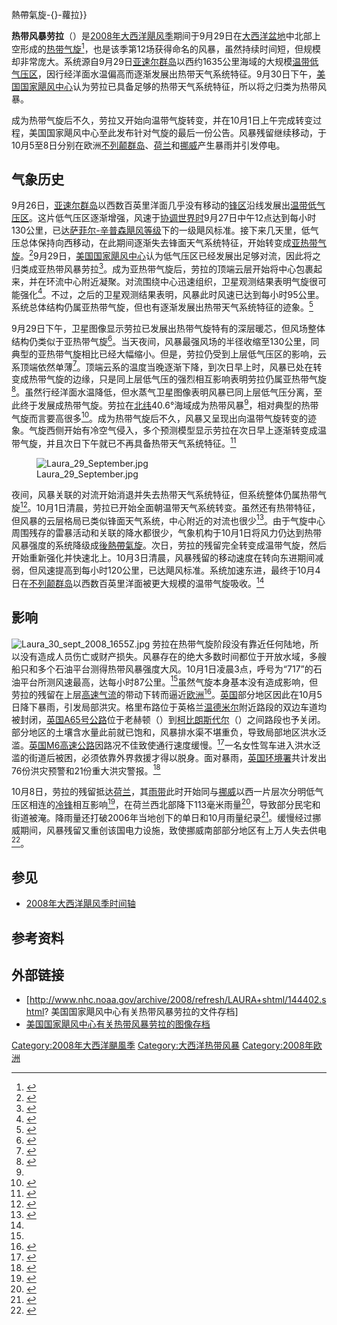 {{About|2008年的飓风蘿拉|其他名為蘿拉的熱帶氣旋|熱帶氣旋蘿拉{{!}}熱帶氣旋-{}-蘿拉}}
{{Infobox Hurricane
| Name=热带风暴劳拉<br />{{lang|en|Tropical Storm Laura}}
| Type=热带风暴
| Year=2008
| Basin=Atl
| Image location=Tropical Storm Laura 2008-09-30.jpg
| Image name=9月30日热带风暴劳拉的卫星图像
| Formed=2008年9月29日
| Dissipated=2008年10月4日
| Extratropical=2008年10月1日
| 1-min winds=50
| Pressure=994
| Damages=最小
| Fatalities=无
| Areas=[[亚速尔群岛|亚速尔群岛]]、[[加拿大大西洋省份|加拿大大西洋省份]]、[[格陵兰|格陵兰]]、[[欧洲|欧洲]]
| Hurricane season=[[2008年大西洋飓风季|2008年大西洋飓风季]]
}}

'''热带风暴劳拉'''（{{lang-en|Tropical Storm Laura}}）是[[2008年大西洋飓风季|2008年大西洋飓风季]]期间于9月29日在[[大西洋|大西洋盆地]]中北部上空形成的[[热带气旋|热带气旋]]<ref>{{Cite web | editor = 张慧媛 | url = http://www.weather.com.cn/static/html/article/20081203/19160_2.shtml | title = 2008大西洋飓风季大盘点 | work = 中国天气网 | accessdate = 2016-04-30 | date = 2008-12-03 | publisher = 中国气象局公共气象服务中心 | archive-url = https://web.archive.org/web/20160602223337/http://www.weather.com.cn/static/html/article/20081203/19160_2.shtml | archive-date = 2016-06-02 | dead-url = yes }}</ref>，也是该季第12场获得命名的风暴，虽然持续时间短，但规模却非常庞大。系统源自9月29日[[亚速尔群岛|亚速尔群岛]]以西约1635公里海域的大规模[[温带气旋|温带]][[低气压|低气压区]]，因行经洋面水温偏高而逐渐发展出热带天气系统特征。9月30日下午，[[国家飓风中心|美国国家飓风中心]]认为劳拉已具备足够的热带天气系统特征，所以将之归类为热带风暴。

成为热带气旋后不久，劳拉又开始向温带气旋转变，并在10月1日上午完成转变过程，美国国家飓风中心至此发布针对气旋的最后一份公告。风暴残留继续移动，于10月5至8日分别在欧洲[[不列颠群岛|不列颠群岛]]、[[荷兰|荷兰]]和[[挪威|挪威]]产生暴雨并引发停电。

== 气象历史 ==
{{storm path|Laura 2008 track.png}}
9月26日，[[亚速尔群岛|亚速尔群岛]]以西数百英里洋面几乎没有移动的[[锋_(气象)|锋区]]沿线发展出[[温带气旋|温带]][[低气压|低气压区]]。这片低气压区逐渐增强，风速于[[协调世界时|协调世界时]]9月27日中午12点达到每小时130公里，已达[[萨菲尔-辛普森飓风等级|萨菲尔-辛普森飓风等级]]下的一级飓风标准。接下来几天里，低气压总体保持向西移动，在此期间逐渐失去锋面天气系统特征，开始转变成[[亚热带气旋|亚热带气旋]]。<ref name="TCR">{{cite report | author = Richard J. Pasch | date = 2009-02-04 | archiveurl = https://web.archive.org/web/20151002011328/http://www.nhc.noaa.gov/data/tcr/AL122008_Laura.pdf | deadurl = no | accessdate = 2016-04-29 | title = Tropical Storm Laura Tropical Cyclone Report | archivedate = 2015-10-02 | url = http://www.nhc.noaa.gov/data/tcr/AL122008_Laura.pdf | publisher = [[国家飓风中心|National Hurricane Center]] | format = PDF }}</ref>9月29日，[[国家飓风中心|美国国家飓风中心]]认为低气压区已经发展出足够对流，因此将之归类成亚热带风暴劳拉<ref>{{cite report | author = Stacy Stewart | title = Subtropical Storm Laura Public Advisory One | year = 2008 | publisher = [[美国国家海洋和大气管理局|National Oceanic and Atmospheric Administration]] | work = National Hurricane Center | accessdate = 2016-04-29 | url = http://www.nhc.noaa.gov/archive/2008/al12/al122008.public.001.shtml? | archiveurl = https://web.archive.org/web/20160303184906/http://www.nhc.noaa.gov/archive/2008/al12/al122008.public.001.shtml | location = [[迈阿密|Miami]], [[佛罗里达州|FL]] | archivedate = 2016-03-03 | date =  | dead-url = no }}</ref>。成为亚热带气旋后，劳拉的顶端云层开始将中心包裹起来，并在环流中心附近凝聚。对流围绕中心迅速组织，卫星观测结果表明气旋很可能强化<ref>{{cite report | author = Stacy Stewart | title = Subtropical Storm Laura Discussion One | date = 2008-09-29 | publisher = National Oceanic and Atmospheric Administration | work = National Hurricane Center | archiveurl = https://web.archive.org/web/20160305013128/http://www.nhc.noaa.gov/archive/2008/al12/al122008.discus.001.shtml | deadurl = no | url = http://www.nhc.noaa.gov/archive/2008/al12/al122008.discus.001.shtml? | location = Miami, FL | accessdate = 2016-04-29 | archivedate = 2016-03-05 }}</ref>。不过，之后的卫星观测结果表明，风暴此时风速已达到每小时95公里。系统总体结构仍属亚热带气旋，但也有逐渐发展出热带天气系统特征的迹象。<ref>{{cite report | author1 = Robbie Berg | author2 = Richard Pasch | title = Subtropical Storm Laura Discussion Two | date = 2008-09-29 | publisher = National Oceanic and Atmospheric Administration | archiveurl = https://web.archive.org/web/20160305013732/http://www.nhc.noaa.gov/archive/2008/al12/al122008.discus.002.shtml | work = National Hurricane Center | location = Miami, FL | accessdate = 2016-04-29 | archivedate = 2016-03-05 | deadurl = no | url = http://www.nhc.noaa.gov/archive/2008/al12/al122008.discus.002.shtml? }}</ref>

9月29日下午，卫星图像显示劳拉已发展出热带气旋特有的深层暖芯，但风场整体结构仍类似于亚热带气旋<ref>{{cite report | author1 = Robbie Berg | author2 = James Franklin | title = Subtropical Storm Laura Discussion Three | date = 2008-09-29 | publisher = National Oceanic and Atmospheric Administration | work = National Hurricane Center | archiveurl = https://web.archive.org/web/20160305011953/http://www.nhc.noaa.gov/archive/2008/al12/al122008.discus.003.shtml | deadurl = no | accessdate = 2016-04-29 | url = http://www.nhc.noaa.gov/archive/2008/al12/al122008.discus.003.shtml? | archivedate = 2016-03-05 | location = Miami, FL }}</ref>。当天夜间，风暴最强风场的半径收缩至130公里，同典型的亚热带气旋相比已经大幅缩小。但是，劳拉仍受到上层低气压区的影响，云系顶端依然单薄<ref>{{cite report | author = James Franklin | title = Subtropical Storm Laura Discussion Four | date = 2008-09-29 | publisher = National Oceanic and Atmospheric Administration | work = National Hurricane Center | location = Miami, FL | accessdate = 2016-04-29 | url = http://www.nhc.noaa.gov/archive/2008/al12/al122008.discus.004.shtml? | archivedate = 2016-03-05 | deadurl = no | archiveurl = https://web.archive.org/web/20160305200145/http://www.nhc.noaa.gov/archive/2008/al12/al122008.discus.004.shtml }}</ref>。顶端云系的温度当晚逐渐下降，到次日早上时，风暴已处在转变成热带气旋的边缘，只是同上层低气压的强烈相互影响表明劳拉仍属亚热带气旋<ref>{{cite report | author = Jack Beven | title = Subtropical Storm Laura Discussion Five | date = 2008-09-30 | publisher = National Oceanic and Atmospheric Administration | work = National Hurricane Center | archiveurl = https://web.archive.org/web/20160305200205/http://www.nhc.noaa.gov/archive/2008/al12/al122008.discus.005.shtml | deadurl = no | archivedate = 2016-03-05 | location = Miami, FL | accessdate = 2016-04-29 | url = http://www.nhc.noaa.gov/archive/2008/al12/al122008.discus.005.shtml? }}</ref>。虽然行经洋面水温降低，但水蒸气卫星图像表明风暴已同上层低气压分离，至此终于发展成热带气旋。劳拉在[[纬度|北纬]]40.6°海域成为热带风暴<ref name="TCR" />，相对典型的热带气旋而言要高很多<ref>{{cite report | author1 = Robbie Berg | author2 = Richard Pasch | title = Tropical Storm Laura Discussion Six | date = 2008-09-30 | publisher = National Oceanic and Atmospheric Administration | work = National Hurricane Center | location = Miami, FL | accessdate = 2016-04-29 | url = http://www.nhc.noaa.gov/archive/2008/al12/al122008.discus.006.shtml? | archivedate = 2016-03-05 | archiveurl = https://web.archive.org/web/20160305012843/http://www.nhc.noaa.gov/archive/2008/al12/al122008.discus.006.shtml | deadurl = no }}</ref>。成为热带气旋后不久，风暴又呈现出向温带气旋转变的迹象。气旋西侧开始有冷空气侵入，多个预测模型显示劳拉在次日早上逐渐转变成温带气旋，并且次日下午就已不再具备热带天气系统特征。<ref>{{cite report |author1=Robbie Berg |author2=Richard Pasch |title=Tropical Storm Laura Discussion Seven |date=2008-09-30 |publisher=National Oceanic and Atmospheric Administration |work=National Hurricane Center |location=Miami, FL |archiveurl=https://web.archive.org/web/20160414174938/http://www.nhc.noaa.gov/archive/2008/al12/al122008.discus.007.shtml |deadurl=no |accessdate=2016-04-29 |url=http://www.nhc.noaa.gov/archive/2008/al12/al122008.discus.007.shtml? |archivedate=2016-04-14 }}</ref>

[[File:Laura_29_September.jpg|right]]

夜间，风暴关联的对流开始消退并失去热带天气系统特征，但系统整体仍属热带气旋<ref>{{cite report | author = Lixion Avila | title = Tropical Storm Laura Discussion Eight | date = 2008-09-30 | publisher = National Oceanic and Atmospheric Administration | work = National Hurricane Center | location = Miami, FL | accessdate = 2016-04-29 | deadurl = no | archiveurl = https://web.archive.org/web/20160305200316/http://www.nhc.noaa.gov/archive/2008/al12/al122008.discus.008.shtml | url = http://www.nhc.noaa.gov/archive/2008/al12/al122008.discus.008.shtml? | archivedate = 2016-03-05 }}</ref>。10月1日清晨，劳拉已开始全面朝温带天气系统转变。虽然还有热带特征，但风暴的云层格局已类似锋面天气系统，中心附近的对流也很少<ref>{{cite report | author = Jack Beven | title = Tropical Storm Laura Discussion Nine | date = 2008-10-01 | publisher = National Oceanic and Atmospheric Administration | work = National Hurricane Center | location = Miami, FL | accessdate = 2016-04-29 | url = http://www.nhc.noaa.gov/archive/2008/al12/al122008.discus.009.shtml? | archiveurl = https://web.archive.org/web/20160307221911/http://www.nhc.noaa.gov/archive/2008/al12/al122008.discus.009.shtml | deadurl = no | archivedate = 2016-03-07 }}</ref>。由于气旋中心周围残存的雷暴活动和关联的降水都很少，气象机构于10月1日将风力仍达到热带风暴强度的系统降级成[[後熱帶氣旋|後熱帶氣旋]]。次日，劳拉的残留完全转变成温带气旋，然后开始重新强化并快速北上。10月3日清晨，风暴残留的移动速度在转向东进期间减弱，但风速提高到每小时120公里，已达飓风标准。系统加速东进，最终于10月4日在[[不列颠群岛|不列颠群岛]]以西数百英里洋面被更大规模的温带气旋吸收。<ref name="TCR" />

== 影响 ==
[[File:Laura_30_sept_2008_1655Z.jpg|thumb]]
劳拉在热带气旋阶段没有靠近任何陆地，所以没有造成人员伤亡或财产损失。风暴存在的绝大多数时间都位于开放水域，多艘船只和多个石油平台测得热带风暴强度大风。{{lang|en|[[协调世界时|UTC]]}}10月1日凌晨3点，呼号为“{{lang|en|VEP}}717”的石油平台所测风速最高，达每小时87公里。<ref name="TCR" />虽然气旋本身基本没有造成影响，但劳拉的残留在上层[[高速气流|高速气流]]的带动下转而逼近[[欧洲|欧洲]]<ref>{{cite news | author = Paul Simons | title = Weather: torrential rain expected as strong winds hit Wales and the South West | newspaper = ''The Times'' | location=London | date = 2008-10-04}}</ref>。[[大不列颠岛|英国]]部分地区因此在10月5日降下暴雨，引发局部洪灾。格里布路位于英格兰[[温德米尔|温德米尔]]附近路段的双边车道均被封闭，[[英国A65号公路|英国A65号公路]]位于老赫顿（{{lang|en|Old Hutton}}）到[[柯比朗斯代尔|柯比朗斯代尔]]（{{lang|en|Kirkby Lonsdale}}）之间路段也予关闭。部分地区的土壤含水量此前就已饱和，风暴排水渠不堪重负，导致局部地区洪水泛滥。[[英国M6高速公路|英国M6高速公路]]因路况不佳致使通行速度缓慢。<ref>{{cite news | author = Staff Writer | title = Tropical storm brings floods | year = 2008 | newspaper = ''The Westmorland Gazette'' | accessdate = 2016-04-29 | archiveurl = https://web.archive.org/web/20160306165929/http://www.thewestmorlandgazette.co.uk/news/3728628.Tropical_storm_brings_floods/ | url = http://www.thewestmorlandgazette.co.uk/news/3728628.Tropical_storm_brings_floods/ | deadurl = no | archivedate = 2016-03-06 }}</ref>一名女性驾车进入洪水泛滥的街道后被困，必须依靠外界救援才得以脱身。面对暴雨，[[英国环境署|英国环境署]]共计发出76份洪灾预警和21份重大洪灾警报。<ref>{{cite news | author = Kaya Burgess | newspaper = ''The Times'' | date = 2008-10-06 | title = Met Office issues warning of more rain and floods | location = London}}</ref>

10月8日，劳拉的残留抵达[[荷兰|荷兰]]，其[[雨带|雨带]]此时开始同与[[挪威|挪威]]以西一片层次分明低气压区相连的[[冷锋|冷锋]]相互影响<ref>{{Cite news | author = Rob Sluijter | title = 5 oktober 2008: Wateroverlast in het noordwesten. | year = 2008 | publisher = ''KNMI'' | accessdate = 2012-11-15 | archivedate = 2012-11-15 | deadurl = yes | archiveurl = https://web.archive.org/web/20121115094616/http://knmi.nl/klimatologie/nieuws/wateroverlast_051008.html | url = http://www.knmi.nl/klimatologie/nieuws/wateroverlast_051008.html }}</ref>，在荷兰西北部降下113毫米雨量<ref>{{Cite web | author = Meteo Consult | title = De Noord-Hollandse 'zondvloed' nader bekeken. | year = 2008 | publisher = ''Meteo Consult'' | accessdate = 2011-07-24 | archivedate = 2011-07-24 | deadurl = yes | archiveurl = https://web.archive.org/web/20110724173418/http://www.weer.nl/nl/home/weer/weer_in_het_nieuws/weernieuws/archive/2008/october/ch/f2d584b038/article/de_noord_hollandse_zondvloed_nader_bekeken.html | url = http://www.weer.nl/nl/home/weer/weer_in_het_nieuws/weernieuws/archive/2008/october/ch/f2d584b038/article/de_noord_hollandse_zondvloed_nader_bekeken.html }}</ref>，导致部分民宅和街道被淹。降雨量还打破2006年当地创下的单日和10月雨量纪录<ref>{{cite news | author = KNMI | publisher = ''Meteo Consult'' | date = 2008-10-06 | accessdate = 2011-07-24 | title = De Noord-Hollandse 'zondvloed' nader bekeken | archivedate = 2011-07-24 | deadurl = yes | archiveurl = https://web.archive.org/web/20110724173418/http://www.weer.nl/nl/home/weer/weer_in_het_nieuws/weernieuws/archive/2008/october/ch/f2d584b038/article/de_noord_hollandse_zondvloed_nader_bekeken.html | url = http://www.weer.nl/nl/home/weer/weer_in_het_nieuws/weernieuws/archive/2008/october/ch/f2d584b038/article/de_noord_hollandse_zondvloed_nader_bekeken.html }}</ref>。缓慢经过挪威期间，风暴残留又重创该国电力设施，致使挪威南部部分地区有上万人失去供电<ref>{{cite news | url = http://www.nrk.no/nyheter/1.6247956 | date = 2008-10-05 | accessdate = 2016-04-29 | title = Kraftig uvær på Østlandet | archiveurl = https://web.archive.org/web/20160303201403/http://www.nrk.no/nyheter/1.6247956 | publisher = NRK | author = Agnes Svalastog | archivedate = 2016-03-03 | deadurl = no }}</ref>。

== 参见 ==
{{Portal|热带气旋}}
* [[2008年大西洋飓风季时间轴|2008年大西洋飓风季时间轴]]

== 参考资料 ==
{{Reflist|colwidth=30em}}

== 外部链接 ==
{{Commons category|2008 Atlantic hurricane season}}
* [http://www.nhc.noaa.gov/archive/2008/refresh/LAURA+shtml/144402.shtml? 美国国家飓风中心有关热带风暴劳拉的文件存档]{{Wayback|url=http://www.nhc.noaa.gov/archive/2008/refresh/LAURA+shtml/144402.shtml |date=20201108004234 }}
* [http://www.nhc.noaa.gov/archive/2008/LAURA_graphics.shtml 美国国家飓风中心有关热带风暴劳拉的图像存档]{{Wayback|url=http://www.nhc.noaa.gov/archive/2008/LAURA_graphics.shtml |date=20201022222259 }}

{{2008 Atlantic hurricane season buttons}}

{{DEFAULTSORT:Laura}}
[[Category:2008年大西洋颶風季|Category:2008年大西洋颶風季]]
[[Category:大西洋热带风暴|Category:大西洋热带风暴]]
[[Category:2008年欧洲|Category:2008年欧洲]]
{{Good article}}